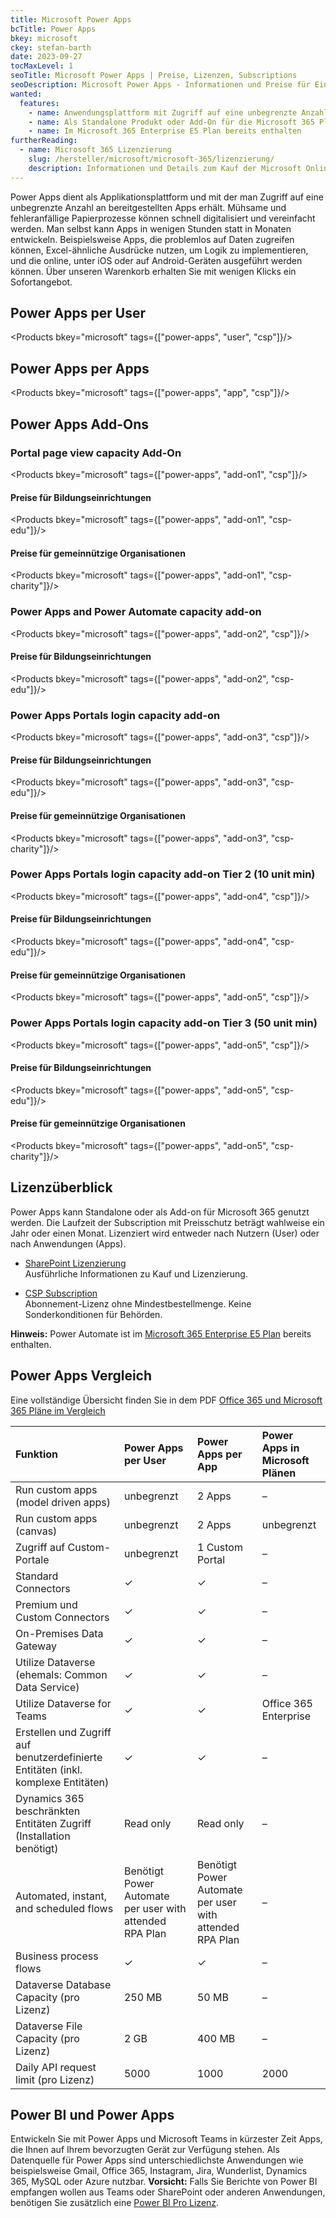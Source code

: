 ```yaml
---
title: Microsoft Power Apps
bcTitle: Power Apps
bkey: microsoft
ckey: stefan-barth
date: 2023-09-27
tocMaxLevel: 1
seoTitle: Microsoft Power Apps | Preise, Lizenzen, Subscriptions
seoDescription: Microsoft Power Apps - Informationen und Preise für Einkäufer und Administratoren. Nur 3 Klicks zu Ihrem Angebot.
wanted:
  features:
    - name: Anwendungsplattform mit Zugriff auf eine unbegrenzte Anzahl an bereitgestellten Apps
    - name: Als Standalone Produkt oder Add-On für die Microsoft 365 Pläne verfügbar
    - name: Im Microsoft 365 Enterprise E5 Plan bereits enthalten
furtherReading:
  - name: Microsoft 365 Lizenzierung
    slug: /hersteller/microsoft/microsoft-365/lizenzierung/
    description: Informationen und Details zum Kauf der Microsoft Online Plänen.
---
```




<Intro>

Power Apps dient als Applikationsplattform und mit der man Zugriff auf eine unbegrenzte Anzahl an bereitgestellten Apps erhält. Mühsame und fehleranfällige Papierprozesse können schnell digitalisiert und vereinfacht werden. Man selbst kann Apps in wenigen Stunden statt in Monaten entwickeln. Beispielsweise Apps, die problemlos auf Daten zugreifen können, Excel-ähnliche Ausdrücke nutzen, um Logik zu implementieren, und die online, unter iOS oder auf Android-Geräten ausgeführt werden können.
Über unseren Warenkorb erhalten Sie mit wenigen Klicks ein Sofortangebot.


</Intro>

<TOC />



## Power Apps per User

<Products bkey="microsoft" tags={["power-apps", "user", "csp"]}/>

## Power Apps per Apps

<Products bkey="microsoft" tags={["power-apps", "app", "csp"]}/>


## Power Apps Add-Ons

### Portal page view capacity Add-On

<Products bkey="microsoft" tags={["power-apps", "add-on1", "csp"]}/>

#### Preise für Bildungseinrichtungen

<Products bkey="microsoft" tags={["power-apps", "add-on1", "csp-edu"]}/>

#### Preise für gemeinnützige Organisationen

<Products bkey="microsoft" tags={["power-apps", "add-on1", "csp-charity"]}/>

### Power Apps and Power Automate capacity add-on

<Products bkey="microsoft" tags={["power-apps", "add-on2", "csp"]}/>

#### Preise für Bildungseinrichtungen

<Products bkey="microsoft" tags={["power-apps", "add-on2", "csp-edu"]}/>

### Power Apps Portals login capacity add-on

<Products bkey="microsoft" tags={["power-apps", "add-on3", "csp"]}/>

#### Preise für Bildungseinrichtungen

<Products bkey="microsoft" tags={["power-apps", "add-on3", "csp-edu"]}/>

#### Preise für gemeinnützige Organisationen

<Products bkey="microsoft" tags={["power-apps", "add-on3", "csp-charity"]}/>


### Power Apps Portals login capacity add-on Tier 2 (10 unit min)

<Products bkey="microsoft" tags={["power-apps", "add-on4", "csp"]}/>

#### Preise für Bildungseinrichtungen

<Products bkey="microsoft" tags={["power-apps", "add-on4", "csp-edu"]}/>

#### Preise für gemeinnützige Organisationen

<Products bkey="microsoft" tags={["power-apps", "add-on5", "csp"]}/>


### Power Apps Portals login capacity add-on Tier 3 (50 unit min)

<Products bkey="microsoft" tags={["power-apps", "add-on5", "csp"]}/>

#### Preise für Bildungseinrichtungen

<Products bkey="microsoft" tags={["power-apps", "add-on5", "csp-edu"]}/>

#### Preise für gemeinnützige Organisationen

<Products bkey="microsoft" tags={["power-apps", "add-on5", "csp-charity"]}/>


## Lizenzüberblick

Power Apps kann Standalone oder als Add-on für Microsoft 365 genutzt werden. Die Laufzeit der Subscription mit Preisschutz beträgt wahlweise ein Jahr oder einen Monat.
Lizenziert wird entweder nach Nutzern (User) oder nach Anwendungen (Apps).

<ArrowList>

- [SharePoint Lizenzierung](/hersteller/microsoft/sharepoint/lizenzierung/)<br />
  Ausführliche Informationen zu Kauf und Lizenzierung.

- [CSP Subscription](/hersteller/microsoft/csp/)<br />
  Abonnement-Lizenz ohne Mindestbestellmenge. Keine Sonderkonditionen für Behörden.

</ArrowList>

<Info>

**Hinweis:** Power Automate ist im [Microsoft 365 Enterprise E5 Plan](/hersteller/microsoft/microsoft-365/enterprise-e5/) bereits enthalten.

</Info>


## Power Apps Vergleich

Eine vollständige Übersicht finden Sie in dem PDF [Office 365 und Microsoft 365 Pläne im Vergleich](/hersteller/microsoft/microsoft-365-modern-work-user-subscription-plan-comparison-for-enterprise.pdf)


|Funktion|Power Apps per User|Power Apps per App|Power Apps in Microsoft Plänen|
|:---|:---|:---|:---|
|Run custom apps (model driven apps)|unbegrenzt|2 Apps|–|
|Run custom apps (canvas)|unbegrenzt|2 Apps|unbegrenzt|
|Zugriff auf Custom-Portale|unbegrenzt|1 Custom Portal|–|
|Standard Connectors|✓|✓|–|
|Premium und Custom Connectors|✓|✓|–|
|On-Premises Data Gateway|✓|✓|–|
|Utilize Dataverse (ehemals: Common Data Service)|✓|✓|–|
|Utilize Dataverse for Teams|✓|✓|Office 365 Enterprise|
|Erstellen und Zugriff auf benutzerdefinierte Entitäten (inkl. komplexe Entitäten)|✓|✓|–|
|Dynamics 365 beschränkten Entitäten Zugriff (Installation benötigt)|Read only|Read only|–|
|Automated, instant, and scheduled flows|Benötigt Power Automate per user with attended RPA Plan|Benötigt Power Automate per user with attended RPA Plan|–|
|Business process flows|✓|✓|–|
|Dataverse Database Capacity (pro Lizenz)|250 MB|50 MB|–|
|Dataverse File Capacity (pro Lizenz)|2 GB|400 MB|–|
|Daily API request limit (pro Lizenz)|5000|1000|2000|


## Power BI und Power Apps

Entwickeln Sie mit Power Apps und Microsoft Teams in kürzester Zeit Apps, die Ihnen auf Ihrem bevorzugten Gerät zur Verfügung stehen. Als Datenquelle für Power Apps sind unterschiedlichste Anwendungen wie beispielsweise Gmail, Office 365, Instagram, Jira, Wunderlist, Dynamics 365, MySQL oder Azure nutzbar. **Vorsicht:** Falls Sie Berichte von Power BI empfangen wollen aus Teams oder SharePoint oder anderen Anwendungen, benötigen Sie zusätzlich eine [Power BI Pro Lizenz](/hersteller/microsoft/power-platform/power-bi/).

